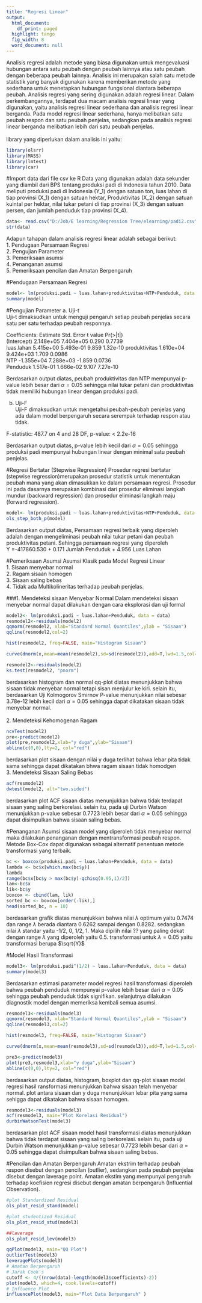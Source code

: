 ```yaml
---
title: "Regresi Linear"
output:
  html_document:
    df_print: paged
  highlight: tango
  fig_width: 8
  word_document: null
---
```

  Analisis regresi adalah metode yang biasa digunakan untuk mengevaluasi hubungan antara satu peubah dengan peubah lainnya atau satu peubah dengan beberapa peubah lainnya. Analisis ini merupakan salah satu metode statistik yang banyak digunakan karena memberikan metode yang sederhana untuk menetapkan hubungan fungsional diantara beberapa peubah.
  Analisis regresi yang sering digunakan adalah regresi linear. Dalam perkembangannya, terdapat dua macam analisis regresi linear yang digunakan, yaitu analisis regresi linear sederhana dan analisis regresi linear berganda. Pada model regresi linear sederhana, hanya melibatkan satu peubah respon dan satu peubah penjelas, sedangkan pada analisis regresi linear berganda melibatkan lebih dari satu peubah penjelas.
\
\
library yang diperlukan dalam analisis ini yaitu:
```r
library(olsrr)
library(MASS)
library(lmtest)
library(car)
```
#Import data dari file csv ke R
Data yang digunakan adalah  data sekunder yang diambil dari BPS tentang produksi padi di Indonesia tahun 2010. Data meliputi produksi padi di Indonesia (Y_1) dengan satuan ton, luas lahan di tiap provinsi (X_1) dengan satuan hektar, Produktivitas (X_2) dengan satuan kuintal per hektar,  nilai tukar petani di tiap provinsi (X_3) dengan satuan persen, dan jumlah penduduk tiap provinsi (X_4).
```r
data<- read.csv("D:/Job/E learning/Regression Tree/elearning/padi2.csv",header=T)
str(data)
```
Adapun tahapan dalam analisis regresi linear adalah sebagai berikut:
\
1. Pendugaan Persamaan Regresi
\
2. Pengujian Parameter
\
3. Pemeriksaan asumsi
\
4. Penanganan asumsi
\
5. Pemeriksaan pencilan dan Amatan Berpengaruh

#Pendugaan Persamaan Regresi
```r
model<- lm(produksi.padi ~ luas.lahan+produktivitas+NTP+Penduduk, data = data)
summary(model)
```
#Pengujian Parameter
a.	Uji-t
\
Uji-t dimaksudkan untuk menguji pengaruh setiap peubah penjelas secara satu per satu terhadap peubah responnya. 

Coefficients:
                Estimate Std. Error t value Pr(>|t|)    
(Intercept)    2.148e+05  7.404e+05   0.290   0.7739    
luas.lahan     5.415e+00  5.493e-01   9.859 1.32e-10
produktivitas  1.610e+04  9.424e+03   1.709   0.0986   
NTP           -1.355e+04  7.288e+03  -1.859   0.0736  
Penduduk       1.517e-01  1.666e-02   9.107 7.27e-10


Berdasarkan output diatas, peubah produktivitas dan NTP mempunyai p-value lebih besar dari $\alpha=0.05$ sehingga nilai tukar petani dan produktivitas tidak memiliki hubungan linear dengan produksi padi.

b. Uji-F
\
Uji-F dimaksudkan untuk mengetahui peubah-peubah penjelas yang ada dalam model berpengaruh secara serempak terhadap respon atau tidak. 

F-statistic: 487.7 on 4 and 28 DF,  p-value: < 2.2e-16

Berdasarkan output diatas,  p-value lebih kecil dari $\alpha=0.05$ sehingga produksi padi mempunyai hubungan linear dengan minimal satu peubah penjelas.

#Regresi Bertatar (Stepwise Regression)
Prosedur regresi bertatar (stepwise regression)merupakan prosedur statistik untuk menentukan peubah mana yang akan dimasukkan ke dalam persamaan regresi. Prosedur ini pada dasarnya merupakan kombinasi dari prosedur eliminasi langkah mundur (backward regression) dan prosedur eliminasi langkah maju (forward regression).
```r
model<- lm(produksi.padi ~ luas.lahan+produktivitas+NTP+Penduduk, data = data)
ols_step_both_p(model)

```
Berdasarkan output diatas, Persamaan regresi terbaik yang diperoleh adalah dengan mengeliminasi peubah nilai tukar petani dan peubah produktivitas petani. Sehingga persamaan regresi yang diperoleh 
\
Y =-417860.530   +  0.171 Jumlah Penduduk + 4.956 Luas Lahan

#Pemeriksaan Asumsi
Asumsi Klasik pada Model Regresi Linear
\
1. Sisaan menyebar normal
\
2. Ragam sisaan homogen 
\
3. Sisaan saling bebas
\
4. Tidak ada Multikolineritas terhadap peubah penjelas.

###1. Mendeteksi sisaan Menyebar Normal
Dalam mendeteksi sisaan menyebar normal dapat dilakukan dengan cara eksplorasi dan uji formal

```r
model2<- lm(produksi.padi ~ luas.lahan+Penduduk, data = data)
resmodel2<-residuals(model2)
qqnorm(resmodel2, xlab="Standard Normal Quantiles",ylab = "Sisaan")
qqline(resmodel2,col=2)

hist(resmodel2, freq=FALSE, main="Histogram Sisaan")

curve(dnorm(x,mean=mean(resmodel2),sd=sd(resmodel2)),add=T,lwd=1.5,col="red")

```
```r
resmodel2<-residuals(model2)
ks.test(resmodel2, "pnorm")
```

berdasarkan histogram dan normal qq-plot diatas menunjukkan bahwa sisaan tidak menyebar normal tetapi sisan menjulur ke kiri. selain itu, berdasarkan Uji Kolmogorov Smirnov P-value menunjukkan nilai sebesar 3.78e-12 lebih kecil dari $\alpha=0.05$  sehingga dapat dikatakan sisaan tidak menyebar normal.
\
\
2. Mendeteksi Kehomogenan Ragam
```r
ncvTest(model2)
pre<-predict(model2)
plot(pre,resmodel2,xlab="y duga",ylab="Sisaan")
abline(c(0,0),lty=2, col="red")


```

berdasarkan plot sisaan dengan nilai y duga terlihat bahwa lebar pita tidak sama sehingga dapat dikatakan bhwa ragam sisaan tidak homodgen
\
3. Mendeteksi Sisaan Saling Bebas
```r
acf(resmodel2)
dwtest(model2, alt="two.sided")
```
berdasarkan plot ACF sisaan diatas menunjukkan bahwa tidak terdapat sisaan yang saling berkorelasi. selain itu, pada uji Durbin Watson menunjukkan p-value sebesar 0.7723 lebih besar  dari $\alpha=0.05$ sehingga dapat disimpulkan bahwa sisaan saling bebas.

#Penanganan Asumsi
sisaan model yang diperoleh tidak menyebar normal maka dilakukan penanganan dengan mentransformasi peubah respon. Metode Box-Cox dapat digunakan sebagai alternatif penentuan metode transformasi yang terbaik.
```r
bc <- boxcox(produksi.padi ~ luas.lahan+Penduduk, data = data)
lambda <- bc$x[which.max(bc$y)]
lambda
range(bc$x[bc$y > max(bc$y)-qchisq(0.95,1)/2])
lam<-bc$x
lik<-bc$y
boxcox <- cbind(lam, lik)
sorted_bc <- boxcox[order(-lik),]
head(sorted_bc, n = 10)

```
berdasarkan grafik diatas menunjukkan bahwa nilai $\lambda$ optimum yaitu 0.7474 dan range $\lambda$ berada diantara 0.6262 sampai dengan 0.8282. sedangkan nilai $\lambda$ standar yaitu -1/2, 0, 1/2, 1. Maka dipilih nilai ?? yang paling dekat dengan range $\lambda$ yang diperoleh yaitu 0.5. transformasi untuk $\lambda=0.05$ yaitu transformasi berupa $\sqrt{Y}$


#Model Hasil Transformasi
```r
model3<- lm(produksi.padi^(1/2) ~ luas.lahan+Penduduk, data = data)
summary(model3)
```

Berdasarkan estimasi parameter model regresi hasil transformasi diperoleh bahwa peubah penduduk mempunyai p-value lebih besar dari $\alpha=0.05$ sehingga peubah penduduk tidak signifikan. selanjutnya dilakukan diagnostik model dengan memeriksa kembali semua asumsi.

```r
resmodel3<-residuals(model3)
qqnorm(resmodel3, xlab="Standard Normal Quantiles",ylab = "Sisaan")
qqline(resmodel3,col=2)

hist(resmodel3, freq=FALSE, main="Histogram Sisaan")

curve(dnorm(x,mean=mean(resmodel3),sd=sd(resmodel3)),add=T,lwd=1.5,col="red")

pre3<-predict(model3)
plot(pre3,resmodel3,xlab="y duga",ylab="Sisaan")
abline(c(0,0),lty=2, col="red")
```

berdasarkan output diatas, histogram, boxplot dan qq-plot sisaan model regresi hasil ransformasi menunjukkan bahwa sisaan telah menyebar normal. plot antara sisaan dan y duga menunjukkan lebar pita yang sama sehigga dapat dikatakan bahwa sisaan homogen.
```r
resmodel3<-residuals(model3)
acf(resmodel3, main="Plot Korelasi Residual")
durbinWatsonTest(model3)
```
berdasarkan plot ACF sisaan model hasil transformasi diatas menunjukkan bahwa tidak terdapat sisaan yang saling berkorelasi. selain itu, pada uji Durbin Watson menunjukkan p-value sebesar 0.7723 lebih besar  dari $\alpha=0.05$ sehingga dapat disimpulkan bahwa sisaan saling bebas.

#Pencilan dan Amatan Berpengaruh
Amatan ekstrim terhadap peubah respon disebut dengan pencilan (outlier), sedangkan pada peubah penjelas disebut dengan  laverage point. Amatan ekstim yang mempunyai pengaruh terhadap koefisien regresi disebut dengan amatan berpengaruh (Influential Observation).
\

```r
#plot Standardized Residual 
ols_plot_resid_stand(model)
```


```r
#plot studentized Residual
ols_plot_resid_stud(model3)
```

```r
##laverage
ols_plot_resid_lev(model3)
```

```r
qqPlot(model3, main="QQ Plot")
outlierTest(model3)
leveragePlots(model3)
# Amatan Berpengaruh
# Jarak Cook's 
cutoff <- 4/((nrow(data)-length(model3$coefficients)-2)) 
plot(model3, which=4, cook.levels=cutoff)
# Influence Plot 
influencePlot(model3, main="Plot Data Berpengaruh" )

```

